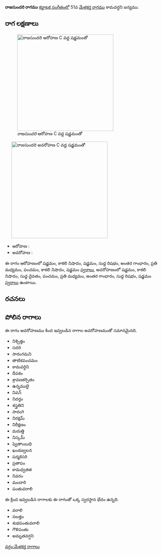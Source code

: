 {{Infobox ragam
	| name          	= రాజసుందరి
	| synonym	    	= 
	| mela          	= 
	| chakra        	= 
	| janaka        	= 
	| type          	= షడవ-సంపూర్ణ
	| arohanam      	= {{svaraC|S|N3|S|R1|G3|M2|P|N3|S'}} 
	| avarohanam    	= {{svaraC|S'|N3|D1|P|M2|G3|R1|S}}
	| jeeva         	=
	| chhaya        	=
	| nyasa         	=
	| vishesha      	= 
	| equivalent  		= 
}}
{{కర్ణాటక సంగీత రాగాలు}}
'''రాజసుందరి రాగము''' [[కర్ణాటక సంగీతం]]లో 51వ [[మేళకర్త రాగము]] కామవర్ధని జన్యము. 


==రాగ లక్షణాలు==
[[Image:rajasundari_ar_kb2wiki.png|thumb|right|316px|''రాజసుందరి'' ఆరోహణ C వద్ద షడ్జమంతో]]
	[[Image:rajasundari_av_kb2wiki.png|thumb|right|316px|''రాజసుందరి'' అవరోహణ C వద్ద షడ్జమంతో]]

* ఆరోహణ : {{svaraC|S|N3|S|R1|G3|M2|P|N3|S'}} 
* అవరోహణ : {{svaraC|S'|N3|D1|P|M2|G3|R1|S}}

ఈ రాగం ఆరోహణంలో షడ్జమం, కాకలి  నిషాదం, షడ్జమం, సుద్ద  రిషభం, అంతర గాంధారం, ప్రతి మధ్యమం, పంచమం, కాకలి  నిషాదం, షడ్జమం [[స్వరాలు]], అవరోహణంలో షడ్జమం, కాకలి  నిషాదం, సుద్ద దైవతం, పంచమం, ప్రతి మధ్యమం, అంతర గాంధారం, సుద్ద  రిషభం, షడ్జమం [[స్వరాలు]] ఉంటాయి.

==రచనలు==



==పోలిన రాగాలు==
ఈ రాగం అవరోహణము కింద ఇవ్వబడిన రాగాల అవరోహణముతో సమానమైనది.
* నిశ్చిత్తం
* సదరి
* సారంగమని
* తాటికపంచమం
* కామవర్ధిని
* దీపకం
* శ్రావణకర్పితం
* ఉన్నములై
* నివన్
* నిదర్తం
* శస్త్రతిని
* సారంగి
* నిరక్షమ్
* నిరీక్షణం
* మరుత్తి
* నిస్కమ్
* ష్వెతాంబుధి
* ఖండజ్వలన
* పద్మకెసరి
*  ప్రతాపం
* కామధ్వజిత
* నివరం
* మందారి
* పంతువరాలి

ఈ క్రింద ఇవ్వబడిన రాగాలకు ఈ రాగంతో ఒక్క స్వరస్థాన భేదం ఉన్నది.
* వరాలి
* నలత్తం
* శుభపంతువరాలి
* గౌళిపంతు
* అమృతవర్షని



[[వర్గం:మేళకర్త రాగాలు]]